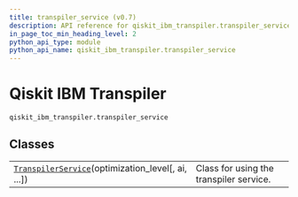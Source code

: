 ```yaml
---
title: transpiler_service (v0.7)
description: API reference for qiskit_ibm_transpiler.transpiler_service in qiskit-ibm-transpiler v0.7
in_page_toc_min_heading_level: 2
python_api_type: module
python_api_name: qiskit_ibm_transpiler.transpiler_service
---
```


<span id="qiskit-ibm-transpiler-qiskit-ibm-transpiler-transpiler-service" />

<span id="module-qiskit_ibm_transpiler.transpiler_service" />

# Qiskit IBM Transpiler

`qiskit_ibm_transpiler.transpiler_service`

## Classes

|                                                                                                                                                                                 |                                         |
| ------------------------------------------------------------------------------------------------------------------------------------------------------------------------------- | --------------------------------------- |
| [`TranspilerService`](qiskit_ibm_transpiler.transpiler_service.TranspilerService "qiskit_ibm_transpiler.transpiler_service.TranspilerService")(optimization\_level\[, ai, ...]) | Class for using the transpiler service. |

